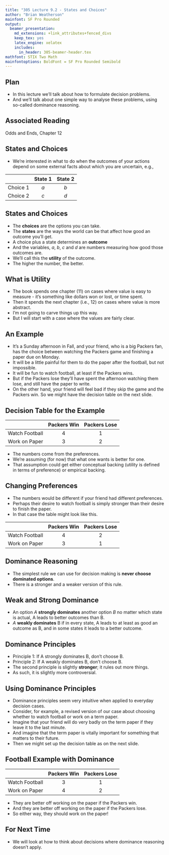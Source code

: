 ```yaml
---
title: "305 Lecture 9.2 - States and Choices"
author: "Brian Weatherson"
mainfont: SF Pro Rounded
output:
  beamer_presentation:
    md_extensions: +link_attributes+fenced_divs
    keep_tex: yes
    latex_engine: xelatex
    includes:
      in_header: 305-beamer-header.tex
mathfont: STIX Two Math
mainfontoptions: BoldFont = SF Pro Rounded Semibold
---
```


## Plan

- In this lecture we'll talk about how to formulate decision problems.
- And we'll talk about one simple way to analyse these problems, using so-called dominance reasoning.

## Associated Reading

Odds and Ends, Chapter 12

## States and Choices

- We're interested in what to do when the outcomes of your actions depend on some external facts about which you are uncertain, e.g., 

|          | State 1 | State 2 |
|---------:|:-------:|:-------:|
| Choice 1 | $a$     | $b$     |
| Choice 2 | $c$     | $d$     |

## States and Choices

- The **choices** are the options you can take. 
- The **states** are the ways the world can be that affect how good an outcome you'll get. 
- A choice plus a state determines an **outcome**
- And the variables, $a$, $b$, $c$ and $d$ are numbers measuring how good those outcomes are. 
- We'll call this the **utility** of the outcome.
- The higher the number, the better.

## What is Utility

- The book spends one chapter (11) on cases where value is easy to measure - it's something like dollars won or lost, or time spent.
- Then it spends the next chapter (i.e., 12) on cases where value is more abstract.
- I'm not going to carve things up this way.
- But I will start with a case where the values are fairly clear.

## An Example

- It's a Sunday afternoon in Fall, and your friend, who is a big Packers fan, has the choice between watching the Packers game and finishing a paper due on Monday. 
- It will be a little painful for them to do the paper after the football, but not impossible. 
- It will be fun to watch football, at least if the Packers wins.
- But if the Packers lose they'll have spent the afternoon watching them lose, and still have the paper to write. 
- On the other hand, your friend will feel bad if they skip the game and the Packers win. So we might have the decision table on the next slide.

## Decision Table for the Example

|                | Packers Win | Packers Lose |
|---------------:|:-----------:|:------------:|
| Watch Football |      4      |      1       |
| Work on Paper  |      3      |      2       |

- The numbers come from the preferences.
- We're assuming (for now) that what one wants is better for one.
- That assumption could get either conceptual backing (utility is defined in terms of preference) or empirical backing.

## Changing Preferences

- The numbers would be different if your friend had different preferences. 
- Perhaps their desire to watch football is simply stronger than their desire to finish the paper.
- In that case the table might look like this.

|                | Packers Win | Packers Lose |
|---------------:|:-----------:|:------------:|
| Watch Football |      4      |      2       |
| Work on Paper  |      3      |      1       |


## Dominance Reasoning

- The simplest rule we can use for decision making is **never choose dominated options**. 
- There is a stronger and a weaker version of this rule.

## Weak and Strong Dominance

- An option $A$ **strongly dominates** another option $B$ no matter which state is actual, A leads to better outcomes than B.  \pause 
- $A$ **weakly dominates** B if in every state, A leads to at least as good an outcome as B, and in some states it leads to a better outcome.

## Dominance Principles

- Principle 1: If A strongly dominates B, don't choose B.
- Principle 2: If A weakly dominates B, don't choose B.
- The second principle is slightly **stronger**; it rules out more things.
- As such, it is slightly more controversial.

## Using Dominance Principles

- Dominance principles seem very intuitive when applied to everyday decision cases. 
- Consider, for example, a revised version of our case about choosing whether to watch football or work on a term paper. 
- Imagine that your friend will do very badly on the term paper if they leave it to the last minute. 
- And imagine that the term paper is vitally important for something that matters to their future. 
- Then we might set up the decision table as on the next slide.

## Football Example with Dominance

|                | Packers Win | Packers Lose |
|---------------:|:-----------:|:------------:|
| Watch Football |      3      |      1       |
| Work on Paper  |      4      |      2       |

- They are better off working on the paper if the Packers win.
- And they are better off working on the paper if the Packers lose.
- So either way, they should work on the paper!

## For Next Time

- We will look at how to think about decisions where dominance reasoning doesn't apply.